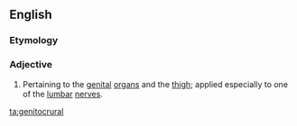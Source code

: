 ==English==

===Etymology===
{{prefix|genito|crural|lang=en}}

===Adjective===
{{en-adj|-}}

# {{lb|en|anatomy}} Pertaining to the [[genital]] [[organ]]s and the [[thigh]]; applied especially to one of the [[lumbar]] [[nerve]]s.

[[ta:genitocrural]]
